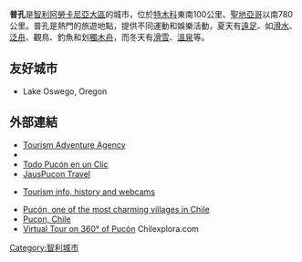 {{Infobox settlement
|official_name = 普孔
|nickname = 
|motto = 
|image_skyline = 
|imagesize = 
|image_caption = 
|image_flag = 
|image_seal = 
|image_map = 
|mapsize = 
|map_caption = 
|pushpin_map            = 
|pushpin_label_position = 
|pushpin_map_caption    =
|pushpin_mapsize        = 
|subdivision_type = 國家
|subdivision_name = {{flag|Chile}}
|subdivision_type1 = 大區
|subdivision_name1 = [[阿勞卡尼亞大區|阿勞卡尼亞大區]]
|leader_title = 市長
|leader_name = Carlos Barra Matamala
|established_title = 成立日期
|established_date = 1883年2月27日
|area_as_of =
|area_magnitude =
|area_total_sq_mi = 552
|area_total_km2 = 1,429
|population_as_of =
|population_note =
|population_total = 14,532
|population_footnotes = 
|population_metro = 
|population_urban = 8,023
|population_density_km2 = 10.16
|timezone = 智利時間
|utc_offset = -4
|timezone_DST = 
|utc_offset_DST = -3
|latd=39 |latm=16 |lats=36 |latNS=S
|longd=71 |longm=58 |longs=28 |longEW=W
|elevation_m =227
|elevation_ft =
|website = <br>[http://www.municipalidadpucon.cl/ municipalidadpucon.cl]
|footnotes = 
}}

'''普孔'''是[[智利|智利]][[阿勞卡尼亞大區|阿勞卡尼亞大區]]的城市，位於[[特木科|特木科]]東南100公里、[[聖地亞哥·德·智利|聖地亞哥]]以南780公里。普孔是熱門的旅遊地點，提供不同運動和娛樂活動，夏天有[[遠足|遠足]]、如[[滑水|滑水]]、[[泛舟|泛舟]]、觀鳥、釣魚和划[[獨木舟|獨木舟]]，而冬天有[[滑雪|滑雪]]、[[溫泉|溫泉]]等。

==友好城市==
*{{USA}} Lake Oswego, Oregon

==外部連結==
*[http://www.aguaventura.com Tourism Adventure Agency] {{Wayback|url=http://www.aguaventura.com/ |date=20210224231401 }}
*{{wikitravel|Pucón}}
*[http://www.chile-pucon.cl/ Todo Pucón en un Clic]{{dead link|date=2018年3月 |bot=InternetArchiveBot |fix-attempted=yes }}
*[https://web.archive.org/web/20090316094942/http://jauspucon.cl/ JausPucon Travel]
*{{es icon}}[http://www.pucononline.cl Tourism info, history and webcams] {{Wayback|url=http://www.pucononline.cl/ |date=20201123154152 }}
*[https://web.archive.org/web/20100407104713/http://www.cabanasdechile.com/en/destinations/0,most-charming-cities-and-villages-in-chile Pucón, one of the most charming villages in Chile]
*[https://web.archive.org/web/20100408151502/http://www.vicarious-travels.com/blog/2007/12/28/pucon-chile-how-did-we-end-up-here Pucon, Chile]
* [https://web.archive.org/web/20110403145041/http://www.chilexplora.com/ver_local.php?id=1302&ver=panorama&idPanorama=1872 Virtual Tour on 360° of Pucón] Chilexplora.com
{{Coord|39|16|S|71|58|W|region:CL_type:city|display=title}}

{{Chile-stub}}

[[Category:智利城市|Category:智利城市]]